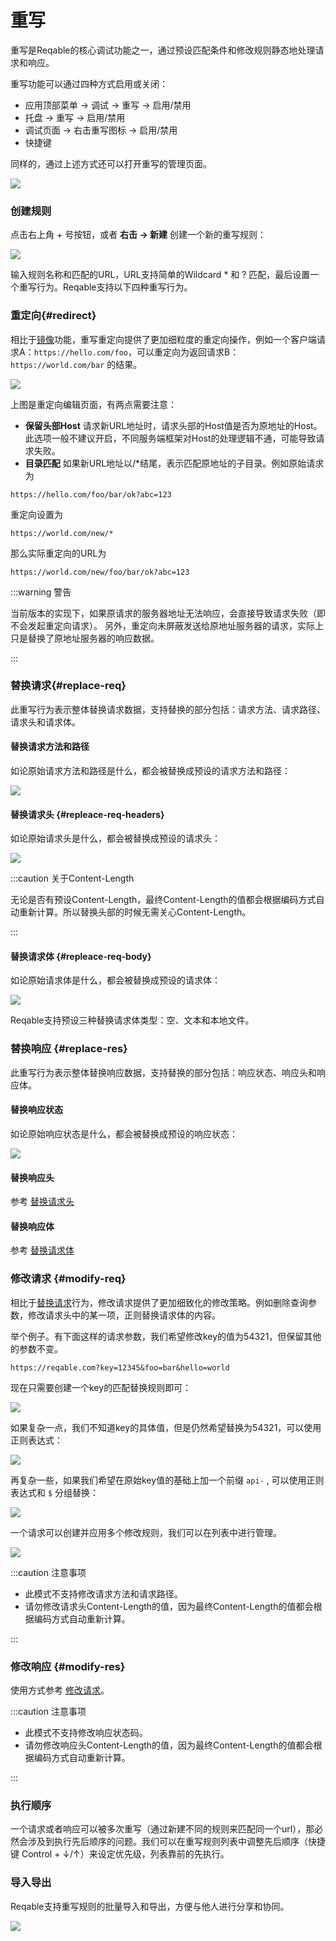 # 重写


重写是Reqable的核心调试功能之一，通过预设匹配条件和修改规则静态地处理请求和响应。

重写功能可以通过四种方式启用或关闭：
- 应用顶部菜单 -> 调试 -> 重写 -> 启用/禁用
- 托盘 -> 重写 -> 启用/禁用
- 调试页面 -> 右击重写图标 -> 启用/禁用
- 快捷键

同样的，通过上述方式还可以打开重写的管理页面。

![](arts/rewrite_01.png)

### 创建规则

点击右上角 + 号按钮，或者 **右击 -> 新建** 创建一个新的重写规则：

![](arts/rewrite_02.png)

输入规则名称和匹配的URL，URL支持简单的Wildcard * 和 ? 匹配，最后设置一个重写行为。Reqable支持以下四种重写行为。

### 重定向{#redirect}

相比于[镜像](mirror)功能，重写重定向提供了更加细粒度的重定向操作，例如一个客户端请求A：`https://hello.com/foo`，可以重定向为返回请求B：`https://world.com/bar` 的结果。

![](arts/rewrite_12.png)

上图是重定向编辑页面，有两点需要注意：
- **保留头部Host** 请求新URL地址时，请求头部的Host值是否为原地址的Host。此选项一般不建议开启，不同服务端框架对Host的处理逻辑不通，可能导致请求失败。
- **目录匹配** 如果新URL地址以/*结尾，表示匹配原地址的子目录。例如原始请求为 
```
https://hello.com/foo/bar/ok?abc=123
```
重定向设置为 
```
https://world.com/new/*
```
那么实际重定向的URL为 
```
https://world.com/new/foo/bar/ok?abc=123
```
:::warning 警告

当前版本的实现下，如果原请求的服务器地址无法响应，会直接导致请求失败（即不会发起重定向请求）。
另外，重定向未屏蔽发送给原地址服务器的请求，实际上只是替换了原地址服务器的响应数据。

:::

### 替换请求{#replace-req}

此重写行为表示整体替换请求数据，支持替换的部分包括：请求方法、请求路径、请求头和请求体。

#### 替换请求方法和路径

如论原始请求方法和路径是什么，都会被替换成预设的请求方法和路径：

![](arts/rewrite_03.png)

#### 替换请求头 {#repleace-req-headers}

如论原始请求头是什么，都会被替换成预设的请求头：

![](arts/rewrite_04.png)

:::caution 关于Content-Length

无论是否有预设Content-Length，最终Content-Length的值都会根据编码方式自动重新计算。所以替换头部的时候无需关心Content-Length。

:::

#### 替换请求体 {#repleace-req-body}

如论原始请求体是什么，都会被替换成预设的请求体：

![](arts/rewrite_05.png)

Reqable支持预设三种替换请求体类型：空、文本和本地文件。

### 替换响应 {#replace-res}

此重写行为表示整体替换响应数据，支持替换的部分包括：响应状态、响应头和响应体。

#### 替换响应状态

如论原始响应状态是什么，都会被替换成预设的响应状态：

![](arts/rewrite_06.png)

#### 替换响应头

参考 [替换请求头](#repleace-req-headers)

#### 替换响应体

参考 [替换请求体](#repleace-req-body)

### 修改请求 {#modify-req}

相比于[替换请求](##replace-req)行为，修改请求提供了更加细致化的修改策略。例如删除查询参数，修改请求头中的某一项，正则替换请求体的内容。

举个例子。有下面这样的请求参数，我们希望修改key的值为54321，但保留其他的参数不变。

```url
https://reqable.com?key=12345&foo=bar&hello=world
```

现在只需要创建一个key的匹配替换规则即可：

![](arts/rewrite_07.png)

如果复杂一点，我们不知道key的具体值，但是仍然希望替换为54321，可以使用正则表达式：

![](arts/rewrite_08.png)

再复杂一些，如果我们希望在原始key值的基础上加一个前缀 `api-` , 可以使用正则表达式和 `$` 分组替换：

![](arts/rewrite_09.png)

一个请求可以创建并应用多个修改规则，我们可以在列表中进行管理。

![](arts/rewrite_10.png)

:::caution 注意事项

- 此模式不支持修改请求方法和请求路径。
- 请勿修改请求头Content-Length的值，因为最终Content-Length的值都会根据编码方式自动重新计算。

:::

### 修改响应 {#modify-res}

使用方式参考 [修改请求](#modify-req)。

:::caution 注意事项

- 此模式不支持修改响应状态码。
- 请勿修改响应头Content-Length的值，因为最终Content-Length的值都会根据编码方式自动重新计算。

:::

### 执行顺序

一个请求或者响应可以被多次重写（通过新建不同的规则来匹配同一个url），那必然会涉及到执行先后顺序的问题。我们可以在重写规则列表中调整先后顺序（快捷键 <Shortcut>Control + ↓/↑</Shortcut>）来设定优先级，列表靠前的先执行。

### 导入导出

Reqable支持重写规则的批量导入和导出，方便与他人进行分享和协同。

![](arts/rewrite_11.png)